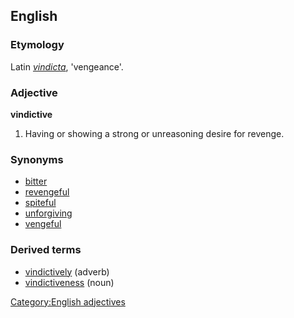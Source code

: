 ==English==

===Etymology===
Latin ''[[vindicta]]'', 'vengeance'.

===Adjective===

'''vindictive'''
# Having or showing a strong or unreasoning desire for revenge.

===Synonyms===
*[[bitter]]
*[[revengeful]]
*[[spiteful]]
*[[unforgiving]]
*[[vengeful]]

===Derived terms===
*[[vindictively]] (adverb)
*[[vindictiveness]] (noun)

[[Category:English adjectives]]